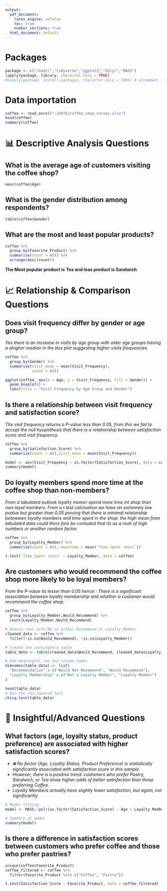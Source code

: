```yaml
---
output:
  pdf_document: 
    latex_engine: xelatex
    toc: true
    number_sections: true
  html_document: default
---
```

# Packages

```r
package <- c("readxl","tidyverse","ggplot2","dplyr","MASS")
lapply(package, library, character.only = TRUE)
#lapply(package, install.packages, character.only = TRUE) # uncomment this to hellp in installtion oacpackages in one swoop
```

# Data importation

```r
coffee <- read_excel("~/DATA/coffee_shop_survey.xlsx")
head(coffee)
summary(coffee)
```

# 📊 Descriptive Analysis Questions

## What is the average age of customers visiting the coffee shop?

```r
mean(coffee$Age)

```

## What is the gender distribution among respondents?

```r
table(coffee$Gender)
```

## What are the most and least popular products?

```r
coffee %>%
  group_by(Favorite_Product) %>%
  summarise(count = n()) %>%
  arrange(desc(count))
```

**The Most popular product is Tea and leas product is Sandwich**

# 📈 Relationship & Comparison Questions

## Does visit frequency differ by gender or age group?

*Yes there is an increase in visits by age group with older age groups having a ahigher median in the box plot suggesting higher visits frequencies*

```r
coffee %>%
  group_by(Gender) %>%
  summarise(visit_mean = mean(Visit_Frequency),
            count = n())

ggplot(coffee, aes(x = Age, y = Visit_Frequency, fill = Gender)) +
  geom_boxplot() +
  labs(title = "Visit Frequency by Age Group and Gender")
```

## Is there a relationship between visit frequency and satisfaction score?

*The visit frequency returns a P-value less than 0.05, from this we fail to accept the null hyupothesis that there is a relationship between satisfaction score and visit frequency.*

```r
coffee %>%
  group_by(Satisfaction_Score) %>%
  summarise(count = n(),visit_mean = mean(Visit_Frequency))

model <- aov(Visit_Frequency ~ as.factor(Satisfaction_Score), data = coffee)
summary(model)


```

## Do loyalty members spend more time at the coffee shop than non-members?

*From a tabulated outlook loyalty memer spend more time int shop than non-loyal members.* *From a t.test calcluation we have an extremely low pvalue but greater than 0.05 proving that there is minimal relaionship betewwen loyalty members and time spent in the shop. the high mean from tabulated data could there fore be conluded that its as a rsult of high numbers or another random factor.*

```r
coffee %>%
  group_by(Loyalty_Member) %>%
  summarise(count = n(), meantime = mean(`Time_Spent (min)`))

t.test(`Time_Spent (min)` ~ Loyalty_Member, data = coffee)

```

## Are customers who would recommend the coffee shop more likely to be loyal members?

*From the P-value its lesser than 0.05 hence : There is a significant association between loyalty membership and whether a customer would recommend the coffee shop.*

```r
coffee %>%
  group_by(Loyalty_Member,Would_Recommend) %>%
  count(Loyalty_Member,Would_Recommend)

# Remove rows with NA in either Recommend or Loyalty_Member
cleaned_data <- coffee %>%
  filter(!is.na(Would_Recommend), !is.na(Loyalty_Member))

# Create the contingency table
table_data <- table(cleaned_data$Would_Recommend, cleaned_data$Loyalty_Member)

# Add meaningful row and column names
dimnames(table_data) <- list(
  "Recommendation" = c("Would Not Recommend", "Would Recommend"),
  "Loyalty Membership" = c("Not a Loyalty Member", "Loyalty Member")
)

head(table_data)
# Run the chi-squared test
chisq.test(table_data)

```

# 🧠 Insightful/Advanced Questions

## What factors (age, loyalty status, product preference) are associated with higher satisfaction scores?

-   *❌ No factor (Age, Loyalty Status, Product Preference) is statistically significantly associated with satisfaction score in this sample.*
-   *However, there is a positive trend: customers who prefer Pastry, Sandwich, or Tea show higher odds of better satisfaction than those preferring Coffee.*
-   *Loyalty Members actually have slightly lower satisfaction, but again, not significantly.*

```r
# Model fitting 
model <- MASS::polr(as.factor(Satisfaction_Score) ~ Age + Loyalty_Member + Favorite_Product, data = coffee, Hess = TRUE)

# Summary of model
summary(model)

```

## Is there a difference in satisfaction scores between customers who prefer coffee and those who prefer pastries?

```r
unique(coffee$Favorite_Product)
coffee_filtered <- coffee %>%
  filter(Favorite_Product %in% c("Coffee", "Pastry"))

t.test(Satisfaction_Score ~ Favorite_Product, data = coffee_filtered)

  
```
